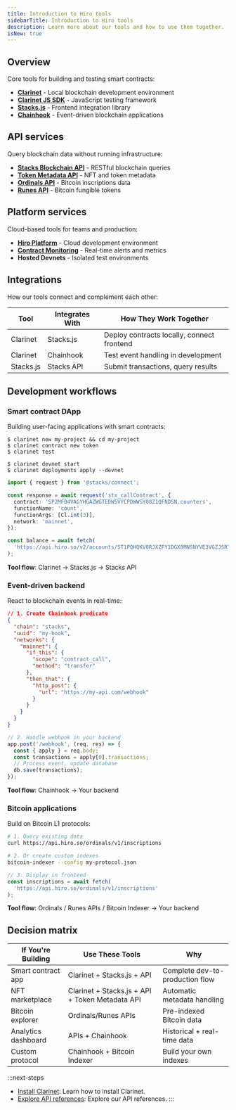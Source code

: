 ```yaml
---
title: Introduction to Hiro tools
sidebarTitle: Introduction to Hiro tools
description: Learn more about our tools and how to use them together.
isNew: true
---
```




## Overview

Core tools for building and testing smart contracts:

- [**Clarinet**](/tools/clarinet) - Local blockchain development environment
- [**Clarinet JS SDK**](/tools/clarinet/sdk-introduction) - JavaScript testing framework
- [**Stacks.js**](/reference/stacks.js) - Frontend integration library
- [**Chainhook**](/tools/chainhook) - Event-driven blockchain applications

## API services

Query blockchain data without running infrastructure:

- [**Stacks Blockchain API**](/apis/stacks-blockchain-api) - RESTful blockchain queries
- [**Token Metadata API**](/apis/token-metadata-api) - NFT and token metadata
- [**Ordinals API**](/apis/ordinals-api) - Bitcoin inscriptions data
- [**Runes API**](/apis/runes-api) - Bitcoin fungible tokens

## Platform services

Cloud-based tools for teams and production:

- [**Hiro Platform**](https://platform.hiro.so) - Cloud development environment
- [**Contract Monitoring**](/tools/contract-monitoring) - Real-time alerts and metrics
- **Hosted Devnets** - Isolated test environments

## Integrations

How our tools connect and complement each other:

| Tool       | Integrates With | How They Work Together                        |
|------------|-----------------|-----------------------------------------------|
| Clarinet   | Stacks.js       | Deploy contracts locally, connect frontend    |
| Clarinet   | Chainhook       | Test event handling in development            |
| Stacks.js  | Stacks API      | Submit transactions, query results            |

## Development workflows

### Smart contract DApp

Building user-facing applications with smart contracts:

```terminal
$ clarinet new my-project && cd my-project
$ clarinet contract new token
$ clarinet test

$ clarinet devnet start
$ clarinet deployments apply --devnet
```

```typescript
import { request } from '@stacks/connect';

const response = await request('stx_callContract', {
  contract: 'SP2MF04VAGYHGAZWGTEDW5VYCPDWWSY08Z1QFNDSN.counters',
  functionName: 'count',
  functionArgs: [Cl.int(3)],
  network: 'mainnet',
});

const balance = await fetch(
  'https://api.hiro.so/v2/accounts/ST1PQHQKV0RJXZFY1DGX8MNSNYVE3VGZJSRTPGZGM'
);
```

**Tool flow**: Clarinet → Stacks.js → Stacks API

### Event-driven backend

React to blockchain events in real-time:

```json
// 1. Create Chainhook predicate
{
  "chain": "stacks",
  "uuid": "my-hook",
  "networks": {
    "mainnet": {
      "if_this": {
        "scope": "contract_call",
        "method": "transfer"
      },
      "then_that": {
        "http_post": {
          "url": "https://my-api.com/webhook"
        }
      }
    }
  }
}
```

```javascript
// 2. Handle webhook in your backend
app.post('/webhook', (req, res) => {
  const { apply } = req.body;
  const transactions = apply[0].transactions;
  // Process event, update database
  db.save(transactions);
});
```

**Tool flow**: Chainhook → Your backend

### Bitcoin applications

Build on Bitcoin L1 protocols:

```bash
# 1. Query existing data
curl https://api.hiro.so/ordinals/v1/inscriptions

# 2. Or create custom indexes
bitcoin-indexer --config my-protocol.json
```

```typescript
// 3. Display in frontend
const inscriptions = await fetch(
  'https://api.hiro.so/ordinals/v1/inscriptions'
);
```

**Tool flow**: Ordinals / Runes APIs / Bitcoin Indexer → Your backend

## Decision matrix

| If You're Building     | Use These Tools                          | Why                               |
|------------------------|------------------------------------------|-----------------------------------|
| Smart contract app     | Clarinet + Stacks.js + API               | Complete dev-to-production flow   |
| NFT marketplace        | Clarinet + Stacks.js + API + Token Metadata API | Automatic metadata handling       |
| Bitcoin explorer       | Ordinals/Runes APIs                      | Pre-indexed Bitcoin data          |
| Analytics dashboard    | APIs + Chainhook                         | Historical + real-time data       |
| Custom protocol        | Chainhook + Bitcoin Indexer              | Build your own indexes            |

:::next-steps
- [Install Clarinet](/tools/clarinet/getting-started/installing-clarinet): Learn how to install Clarinet.
- [Explore API references](/apis): Explore our API references.
:::